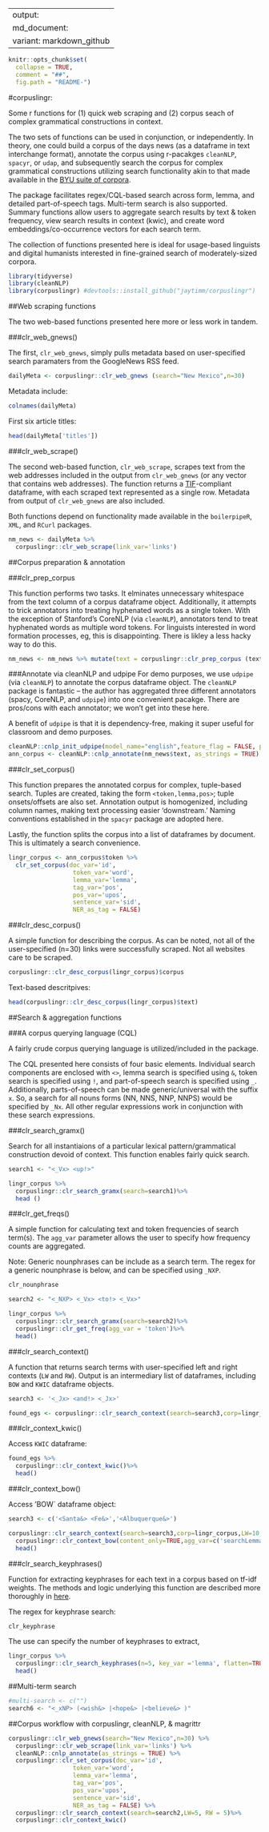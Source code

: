 
---
output:
  md_document:
    variant: markdown_github
---

```r
knitr::opts_chunk$set(
  collapse = TRUE,
  comment = "##",
  fig.path = "README-")
```

#corpuslingr: 

Some r functions for (1) quick web scraping and (2) corpus seach of complex grammatical constructions in context. 

The two sets of functions can be used in conjunction, or independently.  In theory, one could build a corpus of the days news (as a dataframe in text interchange format), annotate the corpus using r-pacakges `cleanNLP`, `spacyr`, or `udap`, and subsequently search the corpus for complex grammatical constructions utilizing search functionality akin to that made available in the [BYU suite of corpora]().

The package facilitates regex/CQL-based search across form, lemma, and detailed part-of-speech tags. Multi-term search is also supported.  Summary functions allow users to aggregate search results by text & token frequency, view search results in context (kwic), and create word embeddings/co-occurrence vectors for each search term. 

The collection of functions presented here is ideal for usage-based linguists and digital humanists interested in fine-grained search of moderately-sized corpora.

```r
library(tidyverse)
library(cleanNLP)
library(corpuslingr) #devtools::install_github("jaytimm/corpuslingr")
```


##Web scraping functions

The two web-based functions presented here more or less work in tandem.  

###clr_web_gnews()

The first, `clr_web_gnews`, simply pulls metadata based on user-specified search paramaters from the GoogleNews RSS feed.  

```r
dailyMeta <- corpuslingr::clr_web_gnews (search="New Mexico",n=30)
```

Metadata include:
```r
colnames(dailyMeta)
```

First six article titles:
```r
head(dailyMeta['titles'])
```


###clr_web_scrape()

The second web-based function, `clr_web_scrape`, scrapes text from the web addresses included in the output from `clr_web_gnews` (or any vector that contains web addresses).  The function returns a [TIF](https://github.com/ropensci/tif#text-interchange-formats)-compliant dataframe, with each scraped text represented as a single row.  Metadata from output of `clr_web_gnews` are also included.

Both functions depend on functionality made available in the `boilerpipeR`, `XML`, and `RCurl` packages.

```r
nm_news <- dailyMeta %>% 
  corpuslingr::clr_web_scrape(link_var='links')
```


##Corpus preparation & annotation

###clr_prep_corpus

This function performs two tasks.  It elminates unnecessary whitespace from the text column of a corpus dataframe object.  Additionally, it attempts to trick annotators into treating hyphenated words as a single token.  With the exception of Stanford's CoreNLP (via `cleanNLP`), annotators tend to treat hyphenated words as multiple word tokens.  For linguists interested in word formation processes, eg, this is disappointing. There is likley a less hacky way to do this.

```r
nm_news <- nm_news %>% mutate(text = corpuslingr::clr_prep_corpus (text, hyphenate = TRUE))
```


###Annotate via cleanNLP and udpipe
For demo purposes, we use `udpipe` (via `cleanNLP`) to annotate the corpus dataframe object. The `cleanNLP` package is fantastic -- the author has aggregated three different annotators (spacy, CoreNLP, and `udpipe`) into one convenient pacakge.  There are pros/cons with each annotator; we won't get into these here.     

A benefit of `udpipe` is that it is dependency-free, making it super useful for classroom and demo purposes.
 
```r
cleanNLP::cnlp_init_udpipe(model_name="english",feature_flag = FALSE, parser = "none") 
ann_corpus <- cleanNLP::cnlp_annotate(nm_news$text, as_strings = TRUE) 
```


###clr_set_corpus()

This function prepares the annotated corpus for complex, tuple-based search.  Tuples are created, taking the form `<token,lemma,pos>`; tuple onsets/offsets are also set. Annotation output is homogenized, including column names, making text processing easier 'downstream.' Naming conventions established in the `spacyr` package are adopted here.    

Lastly, the function splits the corpus into a list of dataframes by document.  This is ultimately a search convenience.

```r
lingr_corpus <- ann_corpus$token %>%
  clr_set_corpus(doc_var='id', 
                  token_var='word', 
                  lemma_var='lemma', 
                  tag_var='pos', 
                  pos_var='upos',
                  sentence_var='sid',
                  NER_as_tag = FALSE)
```


###clr_desc_corpus() 

A simple function for describing the corpus. As can be noted, not all of the user-specified (n=30) links were successfully scraped.  Not all websites care to be scraped.
```r
corpuslingr::clr_desc_corpus(lingr_corpus)$corpus
```

Text-based descritpives:
```r
head(corpuslingr::clr_desc_corpus(lingr_corpus)$text)
```



##Search & aggregation functions


###A corpus querying language (CQL)

A fairly crude corpus querying language is utilized/included in the package.

The CQL presented here consists of four basic elements.  Individual search components are enclosed with `<>`, lemma search is specified using `&`, token search is specified using `!`, and part-of-speech search is specified using `_`.  Additionally, parts-of-speech can be made generic/universal with the suffix `x`. So, a search for all nouns forms (NN, NNS, NNP, NNPS) would be specified by `_Nx`. All other regular expressions work in conjunction with these search expressions.

###clr_search_gramx()

Search for all instantiaions of a particular lexical pattern/grammatical construction devoid of context.  This function enables fairly quick search.
```r
search1 <- "<_Vx> <up!>"

lingr_corpus %>%
  corpuslingr::clr_search_gramx(search=search1)%>%
  head ()
```


###clr_get_freqs()

A simple function for calculating text and token frequencies of search term(s).  The `agg_var` parameter allows the user to specify how frequency counts are aggregated.

Note: Generic nounphrases can be include as a search term.  The regex for a generic nounphrase is below, and can be specified using `_NXP`.
```r
clr_nounphrase
```


```r
search2 <- "<_NXP> <_Vx> <to!> <_Vx>"

lingr_corpus %>%
  corpuslingr::clr_search_gramx(search=search2)%>%
  corpuslingr::clr_get_freq(agg_var = 'token')%>%
  head()
```

###clr_search_context()

A function that returns search terms with user-specified left and right contexts (`LW` and `RW`).  Output is an intermediary list of dataframes, including `BOW` and `KWIC` dataframe objects.  

```r
search3 <- '<_Jx> <and!> <_Jx>'

found_egs <- corpuslingr::clr_search_context(search=search3,corp=lingr_corpus,LW=5, RW = 5)
```


###clr_context_kwic()

Access `KWIC` dataframe:
```r
found_egs %>%
  corpuslingr::clr_context_kwic()%>%
  head()
```


###clr_context_bow()

Access 'BOW` dataframe object:

```r
search3 <- c('<Santa&> <Fe&>','<Albuquerque&>')

corpuslingr::clr_search_context(search=search3,corp=lingr_corpus,LW=10, RW = 10)%>%
  corpuslingr::clr_context_bow(content_only=TRUE,agg_var=c('searchLemma','lemma'))%>%
  head()
```


###clr_search_keyphrases()

Function for extracting keyphrases for each text in a corpus based on tf-idf weights.  The methods and logic underlying this function are described more thoroughly in [here](https://www.jtimm.net/blog/keyphrase-extraction-from-a-corpus-of-texts/).

The regex for keyphrase search:
```r
clr_keyphrase
```


The use can specify the number of keyphrases to extract, 
```r
lingr_corpus %>%
  corpuslingr::clr_search_keyphrases(n=5, key_var ='lemma', flatten=TRUE,jitter=TRUE)%>%
  head()
```


##Multi-term search

```r
#multi-search <- c("")
search6 <- "<_xNP> (<wish&> |<hope&> |<believe&> )"
```


##Corpus workflow with corpuslingr, cleanNLP, & magrittr

```r
corpuslingr::clr_web_gnews(search="New Mexico",n=30) %>%
  corpuslingr::clr_web_scrape(link_var='links') %>%
  cleanNLP::cnlp_annotate(as_strings = TRUE) %>%
  corpuslingr::clr_set_corpus(doc_var='id', 
                  token_var='word', 
                  lemma_var='lemma', 
                  tag_var='pos', 
                  pos_var='upos',
                  sentence_var='sid',
                  NER_as_tag = FALSE) %>%
  corpuslingr::clr_search_context(search=search2,LW=5, RW = 5)%>%
  corpuslingr::clr_context_kwic()
```



